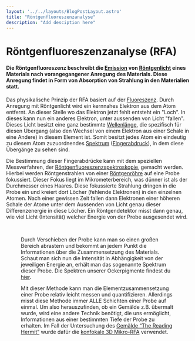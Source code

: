 ```yaml
---
layout: '../../layouts/BlogPostLayout.astro'
title: "Röntgenfluoreszenzanalyse"
description: "Add desciption here"
---
```




# Röntgenfluoreszenzanalyse (RFA)

#### Die Röntgenfluoreszenz beschreibt die <a href="/keywords/Absorption-emission">Emission</a> von <a href="/keywords/Xrays/">Röntgenlicht</a> eines Materials nach vorangegangener Anregung des Materials. Diese Anregung findet in Form von Absorption von Strahlung in den Materialien statt.
Das physikalische Prinzip der RFA basiert auf der <a href="/keywords/Fluorescence/">Fluoreszenz</a>. Durch Anregung mit Röntgenlicht wird ein kernnahes Elektron aus dem Atom entfernt. An dieser Stelle wo das Elektron jetzt fehlt entsteht ein "Loch".
In dieses kann nun ein anderes Elektron, unter aussenden von Licht "fallen". Dieses Licht besitzt eine ganz bestimmte <a href="/keywords/Wavelength-energy-frequency/">Wellenlänge</a>, die spezifisch für diesen Übergang (also den Wechsel von einem Elektron aus einer Schale in eine Andere) in diesem Element ist. Somit besitzt jedes Atom ein eindeutig zu diesem Atom zuzuordnendes <a href="/keywords/Fingerprints/">Spektrum</a> (<a href="/keywords/Fingerprints/">Fingerabdruck</a>), in dem diese Übergänge zu sehen sind. 

Die Bestimmung dieser Fingerabdrücke kann mit dem speziellen Messverfahren, der <a href="/posts/XRF/">Röntgenfluoreszenzspektroskopie</a>, gemacht werden. Hierbei werden Röntgenstrahlen von einer <a href="/keywords/Xray-tube/">Röntgenröhre</a> auf eine Probe fokussiert. Dieser Fokus liegt im Mikrometerbereich, was dünner ist als der Durchmesser eines Haares. Diese fokussierte Strahlung dringen in die Probe ein und kreiert dort Löcher (fehlende Elektronen) in den einzelnen Atomen. Nach einer gewissen Zeit fallen dann Elektronen einer höheren Schale der Atome unter dem Aussenden von Licht genau dieser Differenzenergie in diese Löcher. Ein Röntgendetektor misst dann genau, wie viel Licht (Intensität) welcher Energie von der Probe ausgesendet wird. 

<Figure url={rfaockersample.src} text='Aufnahme unserer Ockerproben in einem RFA-Gerät an der TU Berlin. Röntgenröhre und der Detektor stehen in einem rechten Winkel (90°) zueinander, um sicherzustellen, dass nur die Strahlung von der Probe und nicht auch die der Röntgenröhre gemessen wird.' />
&nbsp;

Durch Verschieben der Probe kann man so einen großen Bereich abrastern und bekommt an jedem Punkt die Informationen über die Zusammensetzung des Materials.
Schaut man sich nun die Intensität in Abhängigkeit von der jeweiligen Energie an, erhält man das sogenannte Spektrum dieser Probe. Die Spektren unserer Ockerpigmente findest du <a href="/keywords/Measurements-and-evaluation">hier</a>.

Mit dieser Methode kann man die Elementzusammensetzung einer Probe relativ leicht messen und quantifizieren. Allerdings misst diese Methode immer ALLE Schichten einer Probe auf einmal. Um also herauszufinden, ob ein Gemälde z.B. übermalt wurde, wird eine andere Technik benötigt, die uns ermöglicht, Informationen aus einer bestimmten Tiefe der Probe zu erhalten. Im Fall der Untersuchung des <a href="/posts/The-Reading-Hermit">Gemälde “The Reading Hermit”</a> wurde dafür die <a href="/keywords/3D-µ-XRF">konfokale 3D Mikro-RFA</a> verwendet.